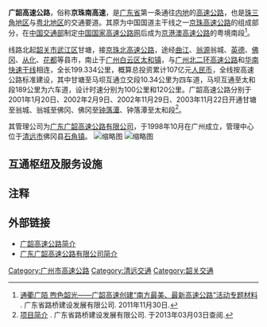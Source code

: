 {{中国高速公路信息框
| 编号 = G4
| 名称 = 北京－港澳高速公路（甘塘－太和）
| 地圖 = Guangdong G4.svg
| 路線簡稱 = 广韶
| 最近通車日期 = 2003年11月22日
| 规划总里程 = 199.334
| 起點 = [[韶关市|韶关市]][[武江区|武江区]]甘塘
| 終點 = [[广州市|广州市]][[白云区_(广州市)|白云区]]太和
| 出口處數 = 16
| 服务区数 = 5
}}
'''广韶高速公路'''，俗称'''京珠南高速'''，是[[广东省|广东省]]第一条通往[[内地|内地]]的[[高速公路|高速公路]]，也是[[珠三角地区|珠三角地区]]与[[粤北地区|粤北地区]]的交通要道。其原为中国国道主干线之一[[京珠高速公路|京珠高速公路]]的组成部分，在[[中国交通部|中国交通部]]制定[[中国国家高速公路网|中国国家高速公路网]]后成为[[京港澳高速公路|京港澳高速公路]]的粤境南段<ref>[http://www.gdrb.com.cn:8085/yyxm_company.aspx?bid=2&iid=183168 通衢广陌 煦色韶光——广韶高速创建“南方最美、最新高速公路”活动专题材料] {{Wayback|url=http://www.gdrb.com.cn:8085/yyxm_company.aspx?bid=2&iid=183168 |date=20071229232635 }}. 广东省路桥建设发展有限公司. 2011年11月30日.</ref>。

线路北起[[韶关市|韶关市]][[武江区|武江区]]甘塘，接[[京珠北高速公路|京珠北高速公路]]，途经[[曲江县|曲江]]、[[翁源|翁源]]翁城、[[英德|英德]]、[[佛冈|佛冈]]、[[从化|从化]]、[[花都区|花都]]等县市，南止于[[广州|广州]][[白云区_(广州市)|白云区]][[太和镇_(广州市)|太和镇]]，与[[广州北二环高速公路|广州北二环高速公路]]和[[华南快速干线|华南快速干线]]相连，全长199.334公里，概算总投资累计107亿元[[人民币|人民币]]，全线按高速公路标准建设，其中甘塘至马坝互通立交段10.34公里为四车道，马坝互通至太和段189公里为六车道，设计时速分别为100公里和120公里。广韶高速公路分别于2001年1月20日、2002年2月9日、2002年11月29日、2003年11月22日开通甘塘至翁城、翁城至佛冈、佛冈至[[钟落潭|钟落潭]]、钟落潭至太和段<ref>[http://www.gdrb.com.cn:8085/yyxm_company.aspx?bid=2 项目简介] {{webarchive|url=https://archive.is/20060619032750/http://www.gdrb.com.cn:8085/yyxm_company.aspx?bid=2 |date=2006-06-19 }}. 广东省路桥建设发展有限公司. 于2013年03月03日查阅.</ref>。

其管理公司为[[广东广韶高速公路有限公司|广东广韶高速公路有限公司]]，于1998年10月在广州成立，管理中心位于[[清远市|清远市]]佛冈县[[石角镇|石角镇]]。
[[File:京港澳高速(广韶段)马坝立交.jpg|缩略图]]
[[File:马坝立交(京港澳高速北向).jpg|缩略图]]

== 互通枢纽及服务设施 ==
{{Start expwy exit box|place=1}}
{{Expwy exit item|place=[[韶关市|韶关市]]<br />[[武江区|武江区]]|place rows=1|type=E|name=韶关/西联|dist start=|index=1953|highway connection={{China Expwy Name|G4|[[京珠北高速公路|京珠北高速公路]]}}|road connection={{中国省道名|246|韶关大道}}}}
{{Expwy exit item|place=[[韶关市|韶关市]]<br />[[曲江区|曲江区]]|place rows=4|type=H|name=馬坝|dist start=|index=1961|highway connection={{China Expwy Name|G6011|[[韶赣高速公路|韶赣高速公路]]}}||comment=}}
{{Expwy exit item|type=E|name=韶关南/曲江|dist start=|index=1966|road connection={{中国国道名|240}}<br>韶南大道}}
{{Expwy exit item|type=S|name=曲江服务区|dist start=}}
{{Expwy exit item|type=E|name=南华寺|index=1976|road connection={{中国国道名|106}}<br>{{中国县道名|317}}|comment=可往[[南华寺|南华寺]]}}
{{Expwy exit item|place=[[韶关市|韶关市]]<br />[[翁源县|翁源县]]|place rows=2|type=H|name=五龙岭|index=2000|dist start=|highway connection={{China Expwy Name|S27|[[韶新高速公路|韶新高速公路]]|P=Guangdong|P1=Guangdong}}|state=}}
{{Expwy exit item|index=2004|type=E|name=翁城|road connection={{中国国道名|106}}}}
{{Expwy exit item|place=[[清远市|清远市]]<br />[[英德市|英德市]]|place rows=5|type=S|name=横石水服务区}}
{{Expwy exit item|type=E|name=大镇|dist start=|index=2024|road connection={{中国国道名|358}}<br>{{中国省道名|252|252省道}}}}
{{Expwy exit item|type=H|name=英华|dist start=|index=|highway connection={{China Expwy Name|G78|[[龙怀高速公路|龙怀高速公路]]}}}}
{{Expwy exit item|type=E|name=鱼湾|dist start=|index=2034|road connection={{中国省道名|252|252省道}}}}
{{Expwy exit item|type=S|name=鱼湾服务区|dist start=}}
{{Expwy exit item|place=[[清远市|清远市]]<br />[[佛冈县|佛冈县]]|place rows=5|type=E|name=高岗|index=2055|road connection={{中国省道名|252|252省道}}}}
{{Expwy exit item|type=E|name=佛冈|dist start=|index=2079|road connection={{中国国道名|106}}<br>振兴中路|comment=管理中心}}
{{Expwy exit item|type=S|name=佛冈服务区|dist start=}}
{{Expwy exit item|type=H|name=升平|dist start=|index=2087|highway connection={{China Expwy Name|S14|[[汕湛高速公路惠清段|汕湛高速公路惠清段]]|P=Guangdong}}|state=}}
{{Expwy exit item|type=E|name=汤塘|index=2092|road connection={{中国国道名|106}}}}
{{Expwy exit item|place=[[广州市|广州市]]<br />[[从化区|从化区]]|place rows=3|type=S|name=瓦窑岗服务区|dist start=}}
{{Expwy exit item|type=E|name=鳌头|dist start=|index=2113|road connection={{中国省道名|355|城鳌大道东}}}}
{{Expwy exit item|type=H|name=铺锦|dist start=|highway connection={{China Expwy Name|S16|[[佛清从高速公路|佛清从高速公路]]|P=Guangdong}}|state=U}}
{{Expwy exit item|place=[[广州市|广州市]]<br />[[花都区|花都区]]|place rows=2|type=H|name=机场北|alias=北兴|dist start=|index=2128|highway connection={{China Expwy Name|G94|[[机场高速北延线|机场高速北延线]]|L1=G45}}<br>{{China Expwy Name|G94|[[街北高速公路|街北高速公路]]|L1=G45}}}}
{{Expwy exit item|type=E|name=北兴|index=2131|dist start=|road connection={{中国省道名|118|花都大道}}}}
{{Expwy exit item|place=[[广州市|广州市]]<br />[[白云区_(广州市)|白云区]]|place rows=3|type=E|name=钟落潭|index=2136|dist start=|road connection={{中国国道名|105|广从公路}}}}
{{Expwy exit item|type=H|name=金盆|dist start=|index=|highway connection={{China Expwy Name|S18|[[花莞高速公路|花莞高速公路]]|P=Guangdong}}|state=U}}
{{Expwy exit item|type=H|name=太和|dist start=|index=2140|highway connection={{China Expwy Name|G1508|[[广州北二环高速公路|广州北二环高速公路]]|L1=G4|L2=G15}}<br/>{{China Expwy Name|S4|[[华南快速路|华南快速路]]|P=Guangdong}}}}
{{End expwy exit box|place=1}}

==注释==
{{reflist}}

== 外部链接 ==
*[http://blog.9811.com.cn/index.php/117355/action_viewspace_itemid_24598.html 广韶高速公路简介]{{Dead link|date=2020年1月 |bot=InternetArchiveBot |fix-attempted=yes }}
*[https://archive.is/20060619032750/http://www.gdrb.com.cn:8085/yyxm_company.aspx?bid=2 广东广韶高速公路有限公司简介]

{{广州主要道路}}
{{广东省高速公路}}
[[Category:广州市高速公路|Category:广州市高速公路]]
[[Category:清远交通|Category:清远交通]]
[[Category:韶关交通|Category:韶关交通]]